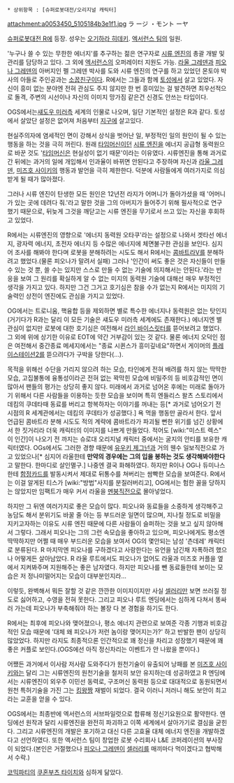  * 상위항목 : [슈퍼로봇대전/오리지널 캐릭터]
attachment:a0053450_5105184b3e1f1.jpg
ラ ージ ・モント ーヤ

[[슈퍼로봇대전 R]]에 등장. 성우는 [[오기하라 히데키]]. [[엑서런스 팀]]의 일원.

'누구나 쓸 수 있는 무한한 에너지'를 추구하는 젊은 연구자로 [[시류 엔진]]의 총괄 개발 및 관리를 담당하고 있다. 그 외에 [[엑서런스]]의 오퍼레이터 지원도 가능. [[라울 그레덴]]과 [[피오나 그레덴]]의 아버지인 펠 그레덴 박사를 도와 시류 엔진의 연구를 하고 있었던 몬토야 박사의 아들로 주인공과는 [[소꿉친구]]이다. R에서는 그들과 함께 [[토성]]에서 살고 있었다. 자신이 흥미 없는 분야엔 전혀 관심도 주지 않지만 한 번 흥미있는 걸 발견하면 최우선적으로 돌격, 주변의 시선이나 자신의 이미지 망가짐 같은건 신경도 안쓰는 타입이다.

OGS에서는[[섀도우 미러]]측 세계의 인물로 나오며, 일단 기본적인 설정은 R과 같다. 토성에서 살았단 설정은 없어져 처음부터 [[지구]]에 살고있다.

현실주의자에 염세적인 면이 강해서 상식을 벗어난 일, 부정적인 일의 원인이 될 수 있는 행동을 하는 것을 극히 꺼린다. 원래 [[타임머신]]이던 [[시류 엔진]]을 에너지 공급형 동력원으로 바꾼 것도 '[[타임머신]]은 현실성이 없기 때문'이라는 이유였다. 시류엔진을 통해 과거로 간 뒤에는 과거의 일에 개입해서 인과율이 바뀌면 안된다고 주장하며 자신과 [[라울 그레덴]], [[미즈호 사이키]]의 행동과 발언을 극히 제한한다. 덕분에 사람들에게 여러가지로 의심받게 될 때가 많아졌다.

그러나 시류 엔진이 탄생한 모든 원인은 12년전 라지가 어머니가 돌아가셨을 때 '어머니가 있는 곳에 데려다 줘.'라고 말한 것을 그의 아버지가 들어주기 위해 필사적으로 연구했기 때문으로, 뒤늦게 그것을 깨닫고는 시류 엔진을 무기로서 쓰고 있는 자신을 후회하고 있었다.

R에서는 시류엔진의 영향으로 '에너지 동력원 오타쿠'라는 설정으로 나와서 겟타선 에너지, 광자력 에너지, 초전자 에너지 등 수많은 에너지에 체면불구한 관심을 보인다. 심지어 조사를 해봐야 한다며 로봇을 분해하려는 시도도 해서 R에서는 [[콤바트라V]]를 분해하려고 했었다.(물론 피오나가 말려서 실패) 그러나 '인간이 써도 좋은 것은 자신들이 만들 수 있는 것 뿐, 쓸 수는 있지만 스스로 만들 수 없는 기술에 의지해서는 안된다.'라는 반응을 보여 그 원리를 확실하게 알 수 없는 미지의 동력원 기술에 대해선 매우 부정적인 생각을 가지고 있다. 하지만 그건 그거고 호기심은 참을 수가 없는지 R에서는 미지의 기술력인 상전이 엔진에도 관심을 가지고 있었다.

OG에서는 트로니움, 핵융합 등을 제외하면 별로 특수한 에너지나 동력원은 없는 탓인지 (거기다가 R과는 달리 이 모든 기술은 섀도우 미러측 세계에도 존재한다.) 에너지엔 별 관심이 없지만 로봇에 대한 호기심은 여전해서 [[라인 바이스릿터]]를 뜯어보려고 했었다. 그 외에 위에 상기한 이유로 EOT에 약간 거부감이 있는 것 같다. 물론 에너지 오덕인 점은 여전해서 중간종료 메세지에서는 "종료 시퀸스가 흥미깊네요"하면서 게이머의 [[플레이스테이션2]]를 뜯으려다가 구박을 당한다(...).

목적을 위해선 수단을 가리지 않으려 하는 모습, 타인에게 전혀 배려를 하지 않는 딱딱한 모습, 고집불통에 융통성이라곤 전혀 없는 꽉막힌 모습에 비밀주의 등 비호감적인 면이 많아서 팬들의 평가는 상당히 좋지 않다. 미래에서 과거로 넘어온 후에는 미래로 돌아가기 위해서 다른 사람들을 이용하는 듯한 모습을 보이며 특히 엔들리스 왈츠 스토리에서 데킴의 쿠데타때 동료를 버리고 항복하자는 이야기를 꺼내는 등[* 과거로 넘어오기 전 시점의 R 세계관에서는 데킴의 쿠데타가 성공했다.] 욕 먹을 행동만 골라서 한다. 앞서 언급된 콤바트라 분해 시도도 적의 계략에 콤바트라가 파괴될 뻔한 위기를 넘긴 상황에서 한 짓거리라 더욱 캐릭터의 이미지를 나쁘게 만들었다. 적어도 [wiki:"미스트 렉스" 이 인간]이 나오기 전 까지는 슈로대 오리지널 캐릭터 중에서는 굴지의 안티를 보유한 캐릭터였다. OGs에서도 그러한 경향 때문에 [[유우키 제그넌]]과 거의 웬수 일보직전으로 가고 있었으나[* 심지어 라울한테 '''만약의 경우에는 그의 입을 봉하는 것도 생각해봐야한다'''고 말한다. 한마디로 살인멸구.] 나중엔 결국 화해하였다. 하지만 R이나 OG나 듀미나스한테 [[함정카드]]를 발동시켜서 제대로 뒤통수를 쳐버리는 쌈빡한 모습을 보여준다. R에서는 이걸 알게된 티스가 [wiki:"방법"사지를 분질러버리고], OG에서는 험한 꼴을 당하지는 않았지만 임팩트가 매우 커서 라울을 [[멘붕]]직전으로 몰아넣었다.

하지만 그 뒤엔 여러가지로 좋은 모습이 많다. 피오나와 동료들을 소중하게 생각해주고 농담도 해서 분위기도 바꿀 줄 아는 등 부드러운 일면이 많으며, 지나칠 정도로 비밀을 지키고자하는 이유도 시류 엔진 때문에 다른 사람들이 슬퍼하는 것을 보고 싶지 않아해서 그렇다. 그래서 피오나는 그의 그런 속모습을 좋아하고 있으며, 피오나에게도 평소엔 딱딱하지만 어쩔 때 매우 부드러운 모습을 보여서 OG의 몇안되는 남성 '츤데레' 캐릭터로 분류된다. R 마지막엔 피오나를 구하겠다고 사랑한다는 유언을 남긴채 자폭하려 했으나 어떻게든 살아남았다. R 라울 루트에서도 피오나가 없어도 라울과 미즈호 커플을 옆에서 지켜봐주며 지원해주는 좋은 남자였다. 하지만 피오나를 뺀 동료들한테 보이는 모습은 저 정나미떨어지는 모습이 대부분인지라...

이렇듯, 완벽해서 뭐든 잘할 것 같은 깐깐한 이미지이지만 사실 [[셀러리]]만 보면 쓰러질 정도로 싫어하고, 수영을 전혀 못한다. 그리고 피오나 루트 엔딩에서는 심하게 다쳐서 똥싸러 가는데 피오나가 부축해줘야 하는 볼장 다 본 경험을 하기도 한다.

R에서는 최후에 피오나와 맺어졌으나, 평소 에너지 관련으로 보여준 각종 기행과 비호감적인 모습 때문에 '대체 왜 피오나가 저런 놈이랑 맺어지는가?' 하고 반발한 팬이 상당히 많았었다. 하지만 라지도 최종적으론 인간적으로 꽤 정신을 차리고 성장했기 때문에 꽤 좋은 커플로 보인다.(OGS에선 아직 정신차리는 이벤트가 안 나왔을 뿐이다.) 

어쨌든 과거에서 이사람 저사람 도와주다가 원천기술이 유출되어 낭패를 본 [[미즈호 사이키]]와는 달리 그는 시류엔진의 원천기술을 철저히 보안 유지하는데 성공하였고 R 엔딩에서는 시류엔진이 외우주 이민선 동력로, 구조머신 동력원 등으로 대대적으로 동원되면서 원천 특허기술을 가진 그는 [[킹왕짱]] 재벌이 되었다. 결국 이러니 저러니 해도 보안이 최고라는 교훈을 얻을 수 있다.

OGS에서는 최종반에 엑서런스의 서브파일럿으로 합류해 정신기요원으로 활약한다. 엔딩에선 원작과 달리 시류엔진을 완전히 파괴하고 이쪽 세계에서 살아가기로 결심을 굳힌다. 그리고 시류엔진의 개발은 포기하고 대신 다른 고효율 대체 에너지 엔진을 개발하겠다고 선언하였다. 또한 엑서런스 팀이 창업한 로봇 수리회사 L&E 코퍼레이션의 부사장이 되었다.(본인은 거절했으나 [[피오나 그레덴]]이 [[셀러리]]를 매끼마다 먹이겠다고 협박해서 수락.)

[[코믹파티]]의 [[쿠혼부츠 타이치]]와 심하게 닮았다.
